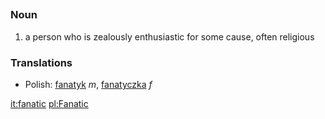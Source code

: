 =={{en}}==
===Noun===
# a person who is zealously enthusiastic for some cause, often religious

===Translations===

*Polish: [[fanatyk]] ''m'', [[fanatyczka]] ''f''

[[it:fanatic]]
[[pl:Fanatic]]